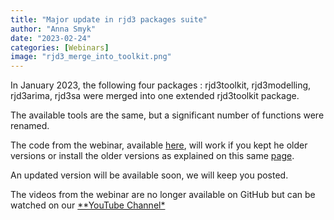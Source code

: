 ```yaml
---
title: "Major update in rjd3 packages suite"
author: "Anna Smyk"
date: "2023-02-24"
categories: [Webinars]
image: "rjd3_merge_into_toolkit.png"
---
```


In January 2023, the following four packages : rjd3toolkit, rjd3modelling, rjd3arima, rjd3sa were merged into one extended rjd3toolkit package.

The available tools are the same, but a significant number of functions were renamed.

The code from the webinar, available [here](https://github.com/annasmyk/Tsace_RJD_Webinar_Dec22), will work if you kept he older versions or install the older versions as explained on this same [page](https://github.com/annasmyk/Tsace_RJD_Webinar_Dec22).

An updated version will be available soon, we will keep you posted.

The videos from the webinar are no longer available on GitHub but can be watched on our [\*\*YouTube Channel\*](https://www.youtube.com/@TSwithJDemetraandR)
